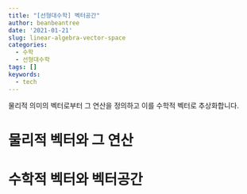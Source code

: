 ```yaml
---
title: "[선형대수학] 벡터공간"
author: beanbeantree
date: '2021-01-21'
slug: linear-algebra-vector-space
categories:
  - 수학
  - 선형대수학
tags: []
keywords:
  - tech
---
```


물리적 의미의 벡터로부터 그 연산을 정의하고 이를 수학적 벡터로 추상화합니다.
<!--more-->

# 물리적 벡터와 그 연산


# 수학적 벡터와 벡터공간

